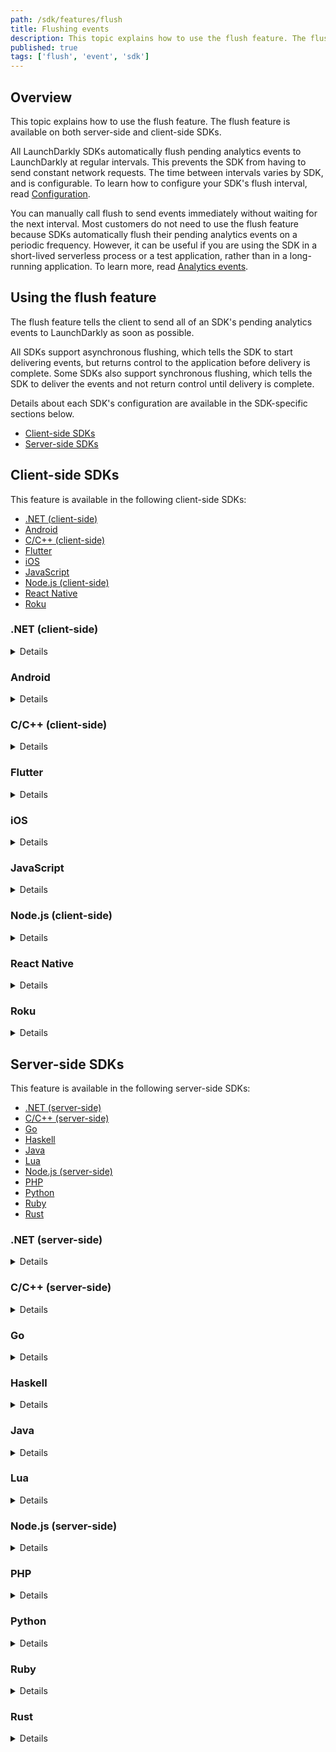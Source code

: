 ```yaml
---
path: /sdk/features/flush
title: Flushing events
description: This topic explains how to use the flush feature. The flush feature is available on both server-side and client-side SDKs.
published: true
tags: ['flush', 'event', 'sdk']
---
```


## Overview

This topic explains how to use the flush feature. The flush feature is available on both server-side and client-side SDKs.

All LaunchDarkly SDKs automatically flush pending analytics events to LaunchDarkly at regular intervals. This prevents the SDK from having to send constant network requests. The time between intervals varies by SDK, and is configurable. To learn how to configure your SDK's flush interval, read [Configuration](/sdk/features/config).

You can manually call flush to send events immediately without waiting for the next interval. Most customers do not need to use the flush feature because SDKs automatically flush their pending analytics events on a periodic frequency. However, it can be useful if you are using the SDK in a short-lived serverless process or a test application, rather than in a long-running application. To learn more, read [Analytics events](/sdk/concepts/events).

## Using the flush feature

The flush feature tells the client to send all of an SDK's pending analytics events to LaunchDarkly as soon as possible.

All SDKs support asynchronous flushing, which tells the SDK to start delivering events, but returns control to the application before delivery is complete. Some SDKs also support synchronous flushing, which tells the SDK to deliver the events and not return control until delivery is complete.

Details about each SDK's configuration are available in the SDK-specific sections below.

* [Client-side SDKs](#client-side-sdks)
* [Server-side SDKs](#server-side-sdks)

## Client-side SDKs

This feature is available in the following client-side SDKs:

* [.NET (client-side)](#net-client-side)
* [Android](#android)
* [C/C++ (client-side)](#cc-client-side)
* [Flutter](#flutter)
* [iOS](#ios)
* [JavaScript](#javascript)
* [Node.js (client-side)](#nodejs-client-side)
* [React Native](#react-native)
* [Roku](#roku)

### .NET (client-side)

<Details summary="Expand .NET (client-side) code sample">

Internally, the client-side .NET SDK keeps an event buffer for `Track` and `Identify` calls. These are flushed periodically in a background thread. If you test the SDK in a REPL, you may want to manually call `Flush` to process events immediately.

The flush interval is configurable. If you need to change the interval, you can do so with the `Configuration` class.

To call `flush`:

<CodeTabs
  defaultValue="csharp"
  values={[
    { label: 'C#', value: 'csharp', },
  ]
}>
<CodeTabItem value="csharp">

```csharp
client.Flush();
```

</CodeTabItem>
</CodeTabs>
</Details>

### Android

<Details summary="Expand Android code sample">

The Android SDK keeps an internal event buffer for analytics calls. These are flushed periodically in a background thread. You can configure the flush interval if needed.

In some situations, such as when you're testing the SDK in a simulator, you may want to manually call `flush` to request any queued events to be sent immediately. This call is non-blocking, so it returns before the events are sent.

Here's how:

<CodeTabs
  defaultValue="java"
  values={[
    { label: 'Java', value: 'java', },
    { label: 'Kotlin', value: 'kotlin' }
  ]
}>
<CodeTabItem value="java">

```java
client.flush();
```

</CodeTabItem>
<CodeTabItem value="kotlin">

```kotlin
client.flush()
```

</CodeTabItem>
</CodeTabs>

The flush interval is configurable.
</Details>

### C/C++ (client-side)

<Details summary="Expand C/C++ (server-side) code sample">

The LaunchDarkly SDK keeps an internal event buffer for analytics events. These are flushed periodically in a background thread. In some situations, for example, if you're testing the SDK in a simulator, you may want to manually call flush to process events immediately.

<CodeTabs
  defaultValue="c"
  values={[
    { label: 'C/C++', value: 'c', },
  ]
}>
<CodeTabItem value="c">

```c
LDClientFlush(client);
```

</CodeTabItem>
</CodeTabs>

The flush interval is configurable. If you need to change the interval, you can do so via the configuration.
</Details>

### Flutter

<Details summary="Expand Flutter code sample">

Internally, the Flutter SDK keeps an event buffer for `track` calls. These are flushed periodically in a background thread. You can configure the flush interval if needed.

In some situations, such as when you're testing the SDK in a simulator, you may want to manually call `flush` to request any queued events to be sent immediately. This call is non-blocking, so it returns before the events are sent.

To call `flush`:

<CodeTabs
  defaultValue="dart"
  values={[
    { label: 'Dart', value: 'dart', },
  ]
}>
<CodeTabItem value="dart">

```dart
await LDClient.flush();
```

</CodeTabItem>
</CodeTabs>
</Details>

### iOS

<Details summary="Expand iOS code sample">

Internally, the iOS SDK keeps an event buffer for `track` calls. These are flushed periodically in a background thread. You can configure the flush interval if needed.

In some situations, such as when you're testing the SDK in a simulator, you may want to manually call `flush` to request any queued events to be sent immediately. This call is non-blocking, so it returns before the events are sent.

To call `flush`:

<CodeTabs
  defaultValue="swift"
  values={[
    { label: 'Swift', value: 'swift', },
    { label: 'Objective-C', value: 'objc', },
  ]
}>
<CodeTabItem value="swift">

```swift
LDClient.get()!.flush()

```

</CodeTabItem>
<CodeTabItem value="objc">

```objectivec
[[LDClient get] flush];
```

</CodeTabItem>
</CodeTabs>
</Details>

### JavaScript

<Details summary="Expand JavaScript code sample">

Internally, the JavaScript SDK keeps an event buffer for `track` calls. These are flushed periodically in a background thread. You can configure the flush interval if needed.

In some situations, such as when you're testing the SDK in a simulator, you may want to manually call `flush` to request any queued events to be sent immediately. This call is non-blocking, so it returns before the events are sent.

This method is asynchronous. You can pass a callback or wait for the returned `Promise` to determine when all events have been flushed.

To call `flush`:

<CodeTabs
  defaultValue="js"
  values={[
    { label: 'JavaScript', value: 'js', },
  ]
}>
<CodeTabItem value="js">

```js
client.flush();
```

</CodeTabItem>
</CodeTabs>
</Details>

### Node.js (client-side)

<Details summary="Expand Node.js (client-side) code sample">

Internally, the LaunchDarkly SDK keeps an analytics event buffer. These events are flushed periodically. In some situations, you may want to manually call `flush` to process events immediately.

This method is asynchronous. You can pass a callback or wait for the returned `Promise` to determine when all events have been flushed.

To call `flush`:

<CodeTabs
  defaultValue="js"
  values={[
    { label: 'JavaScript', value: 'js', },
  ]
}>
<CodeTabItem value="js">

```js
client.flush();

// or, with a callback:
client.flush(() => {
  console.log('flush complete');
});

// or, with a Promise:
client.flush().then(() => {
  console.log('flush complete');
});
```

</CodeTabItem>
</CodeTabs>
</Details>

### React Native

<Details summary="Expand React Native code sample">

Internally, the React Native SDK keeps an event buffer for `track` calls. These are flushed periodically in a background thread. You can configure the flush interval if needed.

In some situations, such as when you're testing the SDK in a simulator, you may want to manually call `flush` to request any queued events to be sent immediately. This call is non-blocking, so it returns before the events are sent.

To call `flush`:

<CodeTabs
  defaultValue="js"
  values={[
    { label: 'JavaScript', value: 'js', },
  ]
}>
<CodeTabItem value="js">

```js
client.flush();
```

</CodeTabItem>
</CodeTabs>
</Details>

### Roku

<Details summary="Expand Roku code sample">

Internally, the Roku SDK keeps an event buffer for `track` calls. These are flushed periodically in a background thread. You can configure the flush interval if needed.

In some situations, such as when you're testing the SDK in a simulator, you may want to manually call `flush` to request any queued events to be sent immediately. This call is non-blocking, so it returns before the events are sent.

To call `flush`:

<CodeTabs
  defaultValue="brightscript"
  values={[
    { label: 'BrightScript', value: 'brightscript', },
  ]
}>
<CodeTabItem value="brightscript">

```brightscript
launchDarkly.flush()

```

</CodeTabItem>
</CodeTabs>
</Details>

## Server-side SDKs

This feature is available in the following server-side SDKs:

* [.NET (server-side)](#net-server-side)
* [C/C++ (server-side)](#cc-server-side)
* [Go](#go)
* [Haskell](#haskell)
* [Java](#java)
* [Lua](#lua)
* [Node.js (server-side)](#nodejs-server-side)
* [PHP](#php)
* [Python](#python)
* [Ruby](#ruby)
* [Rust](#rust)

### .NET (server-side)

<Details summary="Expand .NET (server-side) code sample">

The .NET (server-side) SDK supports asynchronous flushing with the [`Flush`](https://launchdarkly.github.io/dotnet-server-sdk/api/LaunchDarkly.Sdk.Server.LdClient.html#LaunchDarkly_Sdk_Server_LdClient_Flush_) method.

To call `flush`:

<CodeTabs
  defaultValue="csharp"
  values={[
    { label: 'C#', value: 'csharp', },
  ]
}>
<CodeTabItem value="csharp">

```csharp
client.Flush();
```

</CodeTabItem>
</CodeTabs>

Starting in version 7.0.0, the SDK also supports synchronous flushing with the [`FlushAndWait`](https://launchdarkly.github.io/dotnet-server-sdk/api/LaunchDarkly.Sdk.Server.LdClient.html#LaunchDarkly_Sdk_Server_LdClient_FlushAndWait_System_TimeSpan_) method. In this example, the `TimeSpan.FromSeconds(2)` value means that the application is willing to wait no more than two seconds for event delivery.

<CodeTabs
  defaultValue="csharp"
  values={[
    { label: 'C#', value: 'csharp', },
  ]
}>
<CodeTabItem value="csharp">

```csharp
client.FlushAndWait(TimeSpan.FromSeconds(2));
```

</CodeTabItem>
</CodeTabs>

The flush interval is configurable. If you need to change the interval, you can do so with the `Configuration` class.

Here's how:

<CodeTabs
  defaultValue="csharp"
  values={[
    { label: 'C#', value: 'csharp', },
  ]
}>
<CodeTabItem value="csharp">

```csharp
var config = Configuration.Builder("sdk-key-123abc")
    .Events(
        Components.SendEvents().FlushInterval(TimeSpan.FromSeconds(10))
    )
    .Build();
var client = new LdClient(config);

```

</CodeTabItem>
</CodeTabs>

</Details>

### C/C++ (server-side)

<Details summary="Expand C/C++ (server-side) code sample">

The LaunchDarkly SDK keeps an internal event buffer for analytics events. These are flushed periodically in a background thread. If you test the SDK in a simulator, you may want to manually call flush to process events immediately.

This function will not block, but instead initiate a flush operation in the background. The flush interval is configurable. If you need to change the interval, you can do so with the configuration.

Here's how:

<CodeTabs
  defaultValue="c"
  values={[
    { label: 'C/C++', value: 'c', },
  ]
}>
<CodeTabItem value="c">

```c
LDClientFlush(client);
```

</CodeTabItem>
</CodeTabs>
</Details>

### Go

<Details summary="Expand Go code sample">

The Go SDK supports asynchronous flushing with the [`Flush`](https://pkg.go.dev/github.com/launchdarkly/go-server-sdk/v6#LDClient.Flush) method.

<CodeTabs
  defaultValue="go"
  values={[
    { label: 'Go', value: 'go', },
  ]
}>
<CodeTabItem value="go">

```go
client.Flush();
```

</CodeTabItem>
</CodeTabs>

Starting in version 6.0.0, the SDK also supports synchronous flushing with the [`FlushAndWait`](https://pkg.go.dev/github.com/launchdarkly/go-server-sdk/v6#LDClient.FlushAndWait) method. In this example, the `time.Second*2` value means that the application is willing to wait no more than two seconds for event delivery.

<CodeTabs
  defaultValue="go"
  values={[
    { label: 'Go', value: 'go', },
  ]
}>
<CodeTabItem value="go">

```go
client.FlushAndWait(time.Second*2);
```

</CodeTabItem>
</CodeTabs>

The interval for automatic event flushing is configurable. If you need to change the interval, you can do so by making a custom client configuration. Here's how:

<CodeTabs
  defaultValue="go"
  values={[
    { label: 'Go', value: 'go', },
  ]
}>
<CodeTabItem value="go">

```go
config := ld.Config{
    Events: ldcomponents.SendEvents().FlushInterval(time.Second*10),
}
```

</CodeTabItem>
</CodeTabs>
</Details>

### Haskell

<Details summary="Expand Haskell code sample">

The LaunchDarkly SDK keeps an internal event buffer for analytics events. These events are flushed periodically in a background thread. If you test the SDK in a simulator, you may want to manually call flush to process events immediately.

This function will not block, but instead initiate a flush operation in the background. The flush interval is configurable. If you need to change the interval, you can do so with the configuration.

Here's how:

<CodeTabs
  defaultValue="haskell"
  values={[
    { label: 'Haskell', value: 'haskell', },
  ]
}>
<CodeTabItem value="haskell">

```haskell
flushEvents client
```

</CodeTabItem>
</CodeTabs>
</Details>

### Java

<Details summary="Expand Java code sample">

Internally, the LaunchDarkly SDK keeps an event buffer for `track` and `identify` calls. These are flushed periodically in a background thread. If you test the SDK in a REPL, you may want to manually call [`flush`](https://javadoc.io/doc/com.launchdarkly/launchdarkly-java-server-sdk/latest/com/launchdarkly/sdk/server/LDClient.html#flush()) to process events immediately.

Here's how:

<CodeTabs
  defaultValue="java"
  values={[
    { label: 'Java', value: 'java', },
  ]
}>
<CodeTabItem value="java">

```java
client.flush();
```

</CodeTabItem>
</CodeTabs>

The flush interval is configurable. If you need to change the interval, you can do so with [`LDConfig.Builder`](https://javadoc.io/doc/com.launchdarkly/launchdarkly-java-server-sdk/latest/com/launchdarkly/sdk/server/LDConfig.Builder.html) and [`Components.sendEvents()`](https://javadoc.io/doc/com.launchdarkly/launchdarkly-java-server-sdk/latest/com/launchdarkly/sdk/server/Components.html#sendEvents()).

</Details>

### Lua

<Details summary="Expand Lua code sample">

The LaunchDarkly SDK keeps an internal event buffer for analytics events. These are flushed periodically in a background thread. If you test the SDK in a simulator, you may want to manually call flush to process events immediately.

This function will not block, but instead initiate a flush operation in the background. The flush interval is configurable. If you need to change the interval, you can do so via the configuration.

Here's how:

<CodeTabs
  defaultValue="lua"
  values={[
    { label: 'Lua', value: 'lua', },
  ]
}>
<CodeTabItem value="lua">

```lua
client:flush()
```

</CodeTabItem>
</CodeTabs>
</Details>

### Node.js (server-side)

<Details summary="Expand Node.js (server-side) code sample">

Internally, the LaunchDarkly SDK keeps an event buffer for `track` and `identify` calls. These are flushed periodically in a background thread. If you test the SDK in a REPL, you may want to manually call `flush` to process events immediately.

The flush interval is configurable. If you need to change the interval, you can do so when configuring your client instance.

Here's how:

<CodeTabs
  defaultValue="js"
  values={[
    { label: 'JavaScript', value: 'js', },
  ]
}>
<CodeTabItem value="js">

```js
client.flush();
```

</CodeTabItem>
</CodeTabs>
</Details>

### PHP

<Details summary="Expand PHP code sample">

Internally, the LaunchDarkly SDK keeps an event buffer for `variation`, `track`, and `identify` calls. These are automatically flushed when the LDClient is destroyed. PHP's shared-nothing architecture means manual invocation of this method is typically not needed. Developers may do so if they wish to flush events prior to teardown.

Here's how:

<CodeTabs
  defaultValue="php"
  values={[
    { label: 'PHP', value: 'php', },
  ]
}>
<CodeTabItem value="php">

```php
ldclient->flush();
```

</CodeTabItem>
</CodeTabs>
</Details>

### Python

<Details summary="Expand Python code sample">

Internally, the LaunchDarkly SDK keeps an event buffer for `variation`, `track`, and `identify` calls. These are flushed periodically in a background thread. If you test the SDK in a REPL, you may want to manually call `flush` to process events immediately. Otherwise, Python may close before flushing the event buffer and your user changes and tracks will be lost.

The flush interval is configurable. If you need to change the interval, you can do so when you configure your client instance.

Here's how:

<CodeTabs
  defaultValue="py"
  values={[
    { label: 'Python', value: 'py', },
  ]
}>
<CodeTabItem value="py">

```py
ldclient.get().flush()
```

</CodeTabItem>
</CodeTabs>
</Details>

### Ruby

<Details summary="Expand Ruby code sample">

Internally, the LaunchDarkly SDK keeps an event buffer for `track` and `identify` calls. These are flushed periodically in a background thread. If you test the SDK in a REPL, you may want to manually call `flush` to process events immediately.

The flush interval is configurable. If you need to change the interval, you can do so you configure your client instance.

Here's how:

<CodeTabs
  defaultValue="ruby"
  values={[
    { label: 'Ruby', value: 'ruby', },
  ]
}>
<CodeTabItem value="ruby">

```ruby
client.flush
```

</CodeTabItem>
</CodeTabs>
</Details>

### Rust

<Details summary="Expand Rust code sample">

Internally, the LaunchDarkly SDK keeps an event buffer for the analytics events that are produced by calling the `variation` or `variation_detail` methods, the `track` methods, or `identify`. These are flushed periodically in a background thread. In some situations, you may want to manually call [`flush`](https://docs.rs/launchdarkly-server-sdk/latest/launchdarkly_server_sdk/struct.Client.html#method.flush) to process events immediately.

The flush interval is configurable. If you need to change the interval, you can do so by making a custom client configuration.

Here's how:

<CodeTabs
  defaultValue="rust"
  values={[
    { label: 'Rust', value: 'rust', },
  ]
}>
<CodeTabItem value="rust">

```rust
let result = client.flush();
```

</CodeTabItem>
</CodeTabs>
</Details>
